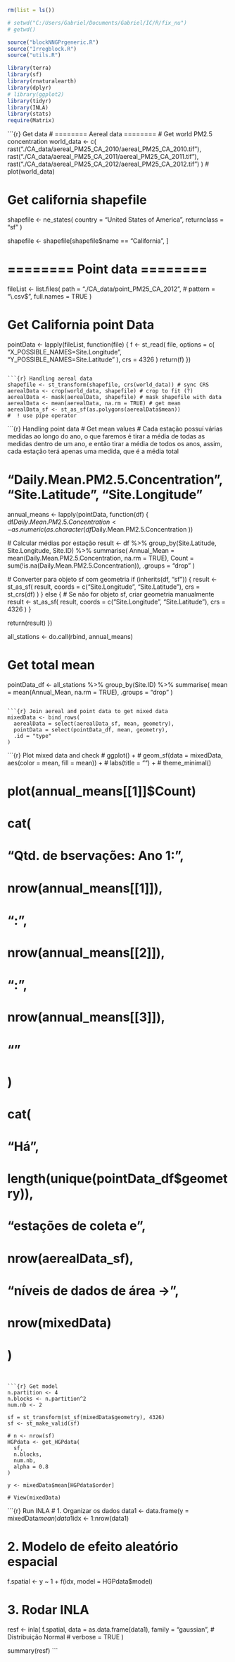 ```r
rm(list = ls())

# setwd("C:/Users/Gabriel/Documents/Gabriel/IC/R/fix_nu")
# getwd()

source("blockNNGPrgeneric.R")
source("Irregblock.R")
source("utils.R")

library(terra)
library(sf)
library(rnaturalearth)
library(dplyr)
# library(ggplot2)
library(tidyr)
library(INLA)
library(stats)
require(Matrix)

```

```{r} Get data
# ======== Aereal data ========
# Get world PM2.5 concentration
world_data <- c(
  rast("./CA_data/aereal_PM25_CA_2010/aereal_PM25_CA_2010.tif"),
  rast("./CA_data/aereal_PM25_CA_2011/aereal_PM25_CA_2011.tif"),
  rast("./CA_data/aereal_PM25_CA_2012/aereal_PM25_CA_2012.tif")
)
# plot(world_data)

# Get california shapefile
shapefile <- ne_states(
  country = "United States of America",
  returnclass = "sf"
)

shapefile <- shapefile[shapefile$name == "California", ]

# ======== Point data ========
fileList <- list.files(
  path = "./CA_data/point_PM25_CA_2012", #
  pattern = "\\.csv$",
  full.names = TRUE
)

# Get California point Data
pointData <- lapply(fileList, function(file) {
  f <- st_read(
    file,
    options = c(
      "X_POSSIBLE_NAMES=Site.Longitude",
      "Y_POSSIBLE_NAMES=Site.Latitude"
    ),
    crs = 4326
  )
  return(f)
})

```

```{r} Handling aereal data
shapefile <- st_transform(shapefile, crs(world_data)) # sync CRS
aerealData <- crop(world_data, shapefile) # crop to fit (?)
aerealData <- mask(aerealData, shapefile) # mask shapefile with data
aerealData <- mean(aerealData, na.rm = TRUE) # get mean
aerealData_sf <- st_as_sf(as.polygons(aerealData$mean))
#  ! use pipe operator
```

```{r} Handling point data
#  Get mean values
#  Cada estação possuí várias medidas ao longo do ano, o que faremos é tirar a média de todas as medidas dentro de um ano, e então tirar a média de todos os anos, assim, cada estação terá apenas uma medida, que é a média total

#  "Daily.Mean.PM2.5.Concentration", "Site.Latitude", "Site.Longitude"
annual_means <- lapply(pointData, function(df) {
  df$Daily.Mean.PM2.5.Concentration <- as.numeric(as.character(
    df$Daily.Mean.PM2.5.Concentration
  ))

  # Calcular médias por estação
  result <- df %>%
    group_by(Site.Latitude, Site.Longitude, Site.ID) %>%
    summarise(
      Annual_Mean = mean(Daily.Mean.PM2.5.Concentration, na.rm = TRUE),
      Count = sum(!is.na(Daily.Mean.PM2.5.Concentration)),
      .groups = "drop"
    )

  # Converter para objeto sf com geometria
  if (inherits(df, "sf")) {
    result <- st_as_sf(
      result,
      coords = c("Site.Longitude", "Site.Latitude"),
      crs = st_crs(df)
    )
  } else {
    # Se não for objeto sf, criar geometria manualmente
    result <- st_as_sf(
      result,
      coords = c("Site.Longitude", "Site.Latitude"),
      crs = 4326
    )
  }

  return(result)
})


all_stations <- do.call(rbind, annual_means)

#  Get total mean
pointData_df <- all_stations %>%
  group_by(Site.ID) %>%
  summarise(
    mean = mean(Annual_Mean, na.rm = TRUE),
    .groups = "drop"
  )

```

```{r} Join aereal and point data to get mixed data
mixedData <- bind_rows(
  aerealData = select(aerealData_sf, mean, geometry),
  pointData = select(pointData_df, mean, geometry),
  .id = "type"
)
```

```{r} Plot mixed data and check
# ggplot() +
#   geom_sf(data = mixedData, aes(color = mean, fill = mean)) +
#   labs(title = "") +
#   theme_minimal()

# plot(annual_means[[1]]$Count)

# cat(
#   "Qtd. de bservações: \n Ano 1:",
#   nrow(annual_means[[1]]),
#   "\nAno 2:",
#   nrow(annual_means[[2]]),
#   "\nAno 3:",
#   nrow(annual_means[[3]]),
#   "\n"
# )
# cat(
#   "Há",
#   length(unique(pointData_df$geometry)),
#   "estações de coleta e",
#   nrow(aerealData_sf),
#   "níveis de dados de área ->",
#   nrow(mixedData)
# )
```


```{r} Get model
n.partition <- 4
n.blocks <- n.partition^2
num.nb <- 2

sf = st_transform(st_sf(mixedData$geometry), 4326)
sf <- st_make_valid(sf)

# n <- nrow(sf)
HGPdata <- get_HGPdata(
  sf,
  n.blocks,
  num.nb,
  alpha = 0.8
)

y <- mixedData$mean[HGPdata$order]

# View(mixedData)
```


```{r} Run INLA
# 1. Organizar os dados
data1 <- data.frame(y = mixedData$mean)
data1$idx <- 1:nrow(data1)

# 2. Modelo de efeito aleatório espacial
f.spatial <- y ~ 1 + f(idx, model = HGPdata$model)

# 3. Rodar INLA
resf <- inla(
  f.spatial,
  data = as.data.frame(data1),
  family = "gaussian", # Distribuição Normal
  # verbose = TRUE
)

summary(resf)
```

